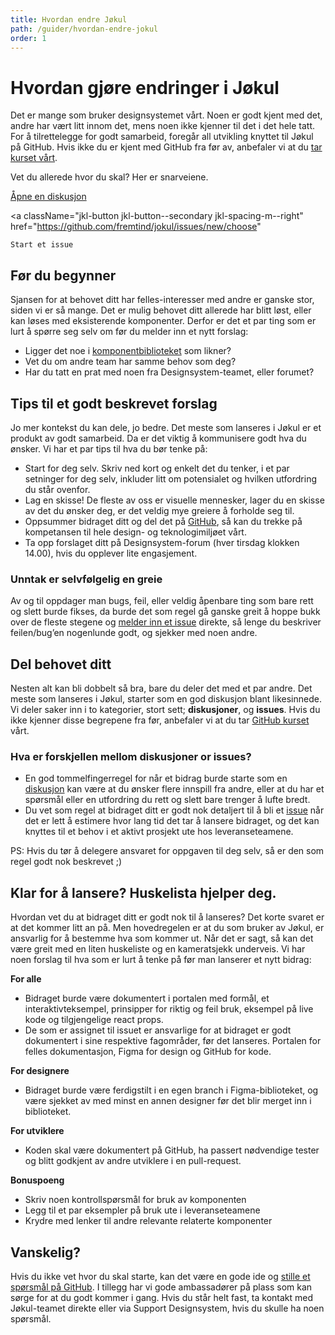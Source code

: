 ```yaml
---
title: Hvordan endre Jøkul
path: /guider/hvordan-endre-jokul
order: 1
---
```


# Hvordan gjøre endringer i Jøkul

Det er mange som bruker designsystemet vårt. Noen er godt kjent med det, andre har vært litt innom det, mens noen ikke kjenner til det i det hele tatt. For å tilrettelegge for godt samarbeid, foregår all utvikling knyttet til Jøkul på GitHub. Hvis ikke du er kjent med GitHub fra før av, anbefaler vi at du [tar kurset vårt](https://www.figma.com/proto/HOmcpKHfjHnS9f8397hfxU/Github-for-Designere?page-id=0%3A1&node-id=1%3A2&viewport=260%2C48%2C0.1&scaling=scale-down-width&starting-point-node-id=1%3A2).

<p className="jkl-small jkl-spacing-s--bottom">Vet du allerede hvor du skal? Her er snarveiene.</p>

<a className="jkl-button jkl-button--primary jkl-spacing-m--right" href="https://github.com/fremtind/jokul/discussions">
    Åpne en diskusjon
</a>

<a
    className="jkl-button jkl-button--secondary jkl-spacing-m--right"
    href="https://github.com/fremtind/jokul/issues/new/choose"
>
    Start et issue
</a>

## Før du begynner

Sjansen for at behovet ditt har felles-interesser med andre er ganske stor, siden vi er så mange. Det er mulig behovet ditt allerede har blitt løst, eller kan løses med eksisterende komponenter. Derfor er det et par ting som er lurt å spørre seg selv om før du melder inn et nytt forslag:

-   Ligger det noe i [komponentbiblioteket](https://jokul.fremtind.no/komponenter/accordion) som likner?
-   Vet du om andre team har samme behov som deg?
-   Har du tatt en prat med noen fra Designsystem-teamet, eller forumet?

<PortalImage
    src="/assets/kom-i-gang/bidra-figma-components.png"
    caption="Bredde i komponentbiblioteket: Vi ønsker å dekke funksjonelle behov gjennom felles komponenter så langt det rekker, derfor er det lurt å sjekke hva som finnes før man eventuelt lager noe nytt."
/>

## Tips til et godt beskrevet forslag

Jo mer kontekst du kan dele, jo bedre. Det meste som lanseres i Jøkul er et produkt av godt samarbeid. Da er det viktig å kommunisere godt hva du ønsker. Vi har et par tips til hva du bør tenke på:

-   Start for deg selv. Skriv ned kort og enkelt det du tenker, i et par setninger for deg selv, inkluder litt om potensialet og hvilken utfordring du står ovenfor.
-   Lag en skisse! De fleste av oss er visuelle mennesker, lager du en skisse av det du ønsker deg, er det veldig mye greiere å forholde seg til.
-   Oppsummer bidraget ditt og del det på [GitHub](https://github.com/fremtind/jokul/discussions), så kan du trekke på kompetansen til hele design- og teknologimiljøet vårt.
-   Ta opp forslaget ditt på Designsystem-forum (hver tirsdag klokken 14.00), hvis du opplever lite engasjement.

### Unntak er selvfølgelig en greie

Av og til oppdager man bugs, feil, eller veldig åpenbare ting som bare rett og slett burde fikses, da burde det som regel gå ganske greit å hoppe bukk over de fleste stegene og [melder inn et issue](https://github.com/fremtind/jokul/issues/new?assignees=&labels=%F0%9F%90%9D+bug&template=feilmelding.md&title=Feil%3A+) direkte, så lenge du beskriver feilen/bug’en nogenlunde godt, og sjekker med noen andre.

<PortalImage
    src="/assets/kom-i-gang/bidra-forslag.png"
    caption="Detaljerte forslag: Ved å utbrodere forslaget ditt med formål, utfordringer og egen tilnærming til hvordan du vil løse utfordringen eller behovet du har støtt på, er det enklere for andre å hjelpe til."
/>

## Del behovet ditt

Nesten alt kan bli dobbelt så bra, bare du deler det med et par andre. Det meste som lanseres i Jøkul, starter som en god diskusjon blant likesinnede. Vi deler saker inn i to kategorier, stort sett; **diskusjoner**, og **issues**. Hvis du ikke kjenner disse begrepene fra før, anbefaler vi at du tar [GitHub kurset](https://www.figma.com/proto/HOmcpKHfjHnS9f8397hfxU/Github-for-Designere?page-id=0%3A1&node-id=1%3A2&viewport=260%2C48%2C0.1&scaling=scale-down-width&starting-point-node-id=1%3A2) vårt.

### Hva er forskjellen mellom diskusjoner or issues?

-   En god tommelfingerregel for når et bidrag burde starte som en [diskusjon](https://github.com/fremtind/jokul/discussions) kan være at du ønsker flere innspill fra andre, eller at du har et spørsmål eller en utfordring du rett og slett bare trenger å lufte bredt.
-   Du vet som regel at bidraget ditt er godt nok detaljert til å bli et [issue](https://github.com/fremtind/jokul/issues/new/choose) når det er lett å estimere hvor lang tid det tar å lansere bidraget, og det kan knyttes til et behov i et aktivt prosjekt ute hos leveranseteamene.

<p className="jkl-small jkl-spacing-s--bottom">
    PS: Hvis du tør å delegere ansvaret for oppgaven til deg selv, så er den som regel godt nok beskrevet ;)
</p>

<PortalImage
    src="/assets/kom-i-gang/bidra-discussions.png"
    caption="Samskaping: Ved å åpne opp forslagene våre til alle som jobber med designsystemet, kan vi trekke på bredden av kompetansen til alle i design og teknologimiljøet i organisasjonen."
/>

## Klar for å lansere? Huskelista hjelper deg.

Hvordan vet du at bidraget ditt er godt nok til å lanseres? Det korte svaret er at det kommer litt an på. Men hovedregelen er at du som bruker av Jøkul, er ansvarlig for å bestemme hva som kommer ut. Når det er sagt, så kan det være greit med en liten huskeliste og en kameratsjekk underveis. Vi har noen forslag til hva som er lurt å tenke på før man lanserer et nytt bidrag:

**For alle**

-   Bidraget burde være dokumentert i portalen med formål, et interaktivteksempel, prinsipper for riktig og feil bruk, eksempel på live kode og tilgjengelige react props.
-   De som er assignet til issuet er ansvarlige for at bidraget er godt dokumentert i sine respektive fagområder, før det lanseres. Portalen for felles dokumentasjon, Figma for design og GitHub for kode.

**For designere**

-   Bidraget burde være ferdigstilt i en egen branch i Figma-biblioteket, og være sjekket av med minst en annen designer før det blir merget inn i biblioteket.

**For utviklere**

-   Koden skal være dokumentert på GitHub, ha passert nødvendige tester og blitt godkjent av andre utviklere i en pull-request.

**Bonuspoeng**

-   Skriv noen kontrollspørsmål for bruk av komponenten
-   Legg til et par eksempler på bruk ute i leveranseteamene
-   Krydre med lenker til andre relevante relaterte komponenter

## Vanskelig?

Hvis du ikke vet hvor du skal starte, kan det være en gode ide og [stille et spørsmål på GitHub](https://github.com/fremtind/jokul/discussions/categories/spørsmål-og-svar). I tillegg har vi gode ambassadører på plass som kan sørge for at du godt kommer i gang. Hvis du står helt fast, ta kontakt med Jøkul-teamet direkte eller via Support Designsystem, hvis du skulle ha noen spørsmål.
